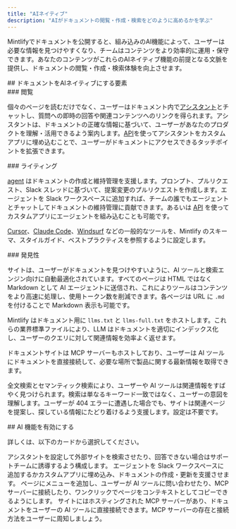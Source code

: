 ```yaml
---
title: "AIネイティブ"
description: "AIがドキュメントの閲覧・作成・検索をどのように高めるかを学ぶ"
---
```


Mintlifyでドキュメントを公開すると、組み込みのAI機能によって、ユーザーは必要な情報を見つけやすくなり、チームはコンテンツをより効率的に運用・保守できます。あなたのコンテンツがこれらのAIネイティブ機能の前提となる文脈を提供し、ドキュメントの閲覧・作成・検索体験を向上させます。

<div id="what-makes-your-documentation-ai-native">
  ## ドキュメントをAIネイティブにする要素
</div>

<div id="reading">
  ### 閲覧
</div>

個々のページを読むだけでなく、ユーザーはドキュメント内で[アシスタント](/ja/ai/assistant)とチャットし、質問への即時の回答や関連コンテンツへのリンクを得られます。アシスタントは、ドキュメントの正確な情報に基づいて、ユーザーがあなたのプロダクトを理解・活用できるよう案内します。[API](api-reference/assistant/create-assistant-message)を使ってアシスタントをカスタムアプリに埋め込むことで、ユーザーがドキュメントにアクセスできるタッチポイントを拡張できます。

<div id="writing">
  ### ライティング
</div>

[agent](/ja/ai/agent) はドキュメントの作成と維持管理を支援します。プロンプト、プルリクエスト、Slack スレッドに基づいて、提案変更のプルリクエストを作成します。エージェントを Slack ワークスペースに追加すれば、チームの誰でもエージェントとチャットしてドキュメントの維持管理に貢献できます。あるいは [API](/ja/api-reference/agent/create-agent-job) を使ってカスタムアプリにエージェントを組み込むことも可能です。

[Cursor](/ja/guides/cursor)、[Claude Code](/ja/guides/claude-code)、[Windsurf](/ja/guides/windsurf) などの一般的なツールを、Mintlify のスキーマ、スタイルガイド、ベストプラクティスを参照するように設定します。

<div id="discovering">
  ### 発見性
</div>

サイトは、ユーザーがドキュメントを見つけやすいように、AI ツールと検索エンジン向けに自動最適化されています。すべてのページは HTML ではなく Markdown として AI エージェントに送信され、これによりツールはコンテンツをより高速に処理し、使用トークン数を削減できます。各ページは URL に `.md` を付けることで Markdown 表示も可能です。

Mintlify はドキュメント用に `llms.txt` と `llms-full.txt` をホストします。これらの業界標準ファイルにより、LLM はドキュメントを適切にインデックス化し、ユーザーのクエリに対して関連情報を効率よく返せます。

ドキュメントサイトは MCP サーバーもホストしており、ユーザーは AI ツールにドキュメントを直接接続して、必要な場所で製品に関する最新情報を取得できます。

全文検索とセマンティック検索により、ユーザーや AI ツールは関連情報をすばやく見つけられます。検索は単なるキーワード一致ではなく、ユーザーの意図を理解します。ユーザーが 404 エラーに遭遇した場合でも、サイトは関連ページを提案し、探している情報にたどり着けるよう支援します。設定は不要です。

<div id="enable-ai-features">
  ## AI 機能を有効にする
</div>

詳しくは、以下のカードから選択してください。

<CardGroup cols={2}>
  <Card title="アシスタント" icon="bot-message-square" href="/ja/ai/assistant">
    アシスタントを設定して外部サイトを検索させたり、回答できない場合はサポートチームに誘導するよう構成します。
  </Card>

  <Card title="エージェント" icon="pen-line" href="/ja/ai/agent">
    エージェントを Slack ワークスペースに追加するかカスタムアプリに埋め込み、ドキュメントの作成・更新を支援させます。
  </Card>

  <Card title="コンテキストメニュー" icon="sparkles" href="/ja/ai/contextual-menu">
    ページにメニューを追加し、ユーザーが AI ツールに問い合わせたり、MCP サーバーに接続したり、ワンクリックでページをコンテキストとしてコピーできるようにします。
  </Card>

  <Card title="MCP 連携" icon="plug" href="/ja/ai/model-context-protocol">
    サイトにはホスティングされた MCP サーバーがあり、ドキュメントをユーザーの AI ツールに直接接続できます。MCP サーバーの存在と接続方法をユーザーに周知しましょう。
  </Card>
</CardGroup>